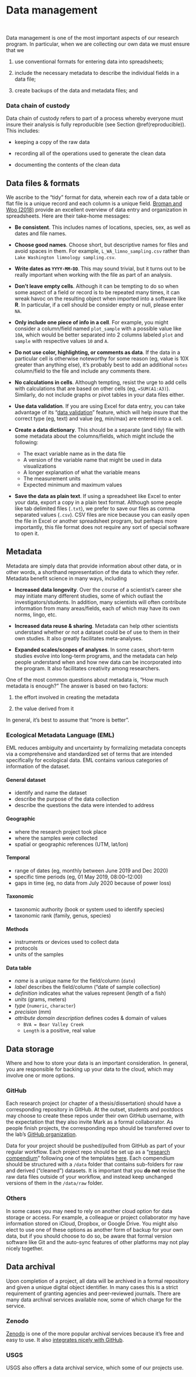 # Data management

<br>

Data management is one of the most important aspects of our research program. In particular, when we are collecting our own data we must ensure that we 

1) use conventional formats for entering data into spreadsheets;

2) include the necessary metadata to describe the individual fields in a data file;

3) create backups of the data and metadata files; and

### Data chain of custody {-}

Data chain of custody refers to part of a process whereby everyone must insure their analysis is fully reproducible (see Section \@ref(reproducible)). This includes:

* keeping a copy of the raw data  

* recording all of the operations used to generate the clean data

* documenting the contents of the clean data

## Data files & formats

We ascribe to the "tidy" format for data, wherein each row of a data table or flat file is a unique record and each column is a unique field. [Broman and Woo (2018)](resources/Broman_Woo_2018_spreadsheet_data.pdf) provide an excellent overview of data entry and organization in spreadsheets. Here are their take-home messages:

* **Be consistent**. This includes names of locations, species, sex, as well as dates and file names.

* **Choose good names**. Choose short, but descriptive names for files and avoid spaces in them. For example, `L_WA_limno_sampling.csv` rather than `Lake Washington limnology sampling.csv`.

* **Write dates as `YYYY-MM-DD`**. This may sound trivial, but it turns out to be really important when working with the file as part of an analysis.

* **Don't leave empty cells**. Although it can be tempting to do so when some aspect of a field or record is to be repeated many times, it can wreak havoc on the resulting object when imported into a software like **R**. In particular, if a cell should be consider empty or null, please enter `NA`.

* **Only include one piece of info in a cell**. For example, you might consider a column/field named `plot_sample` with a possible value like `10A`, which would be better separated into 2 columns labeled `plot` and `sample` with respective values `10` and `A`.

* **Do not use color, highlighting, or comments as data**. If the data in a particular cell is otherwise noteworthy for some reason (eg, value is 10X greater than anything else), it's probably best to add an additional `notes` column/field to the file and include any comments there.

* **No calculations in cells**. Although tempting, resist the urge to add cells with calculations that are based on other cells (eg, `=SUM(A1:A3)`). Similarly, do not include graphs or pivot tables in your data files either.

* **Use data validation**. If you are using Excel for data entry, you can take advantage of its "[data validation](https://support.microsoft.com/en-us/office/apply-data-validation-to-cells-29fecbcc-d1b9-42c1-9d76-eff3ce5f7249)" feature, which will help insure that the correct type (eg, text) and value (eg, min/max) are entered into a cell.

* **Create a data dictionary**. This should be a separate (and tidy) file with some metadata about the columns/fields, which might include the following:  
    - The exact variable name as in the data file  
    - A version of the variable name that might be used in data visualizations  
    - A longer explanation of what the variable means  
    - The measurement units  
    - Expected minimum and maximum values  

* **Save the data as plain text**. If using a spreadsheet like Excel to enter your data, export a copy in a plain text format. Although some people like tab delimited files (`.txt`), we prefer to save our files as comma separated values (`.csv`). CSV files are nice because you can easily open the file in Excel or another spreadsheet program, but perhaps more importantly, this file format does not require any sort of special software to open it.


## Metadata

Metadata are simply data that provide information about other data, or in other words, a shorthand representation of the data to which they refer. Metadata benefit science in many ways, including

* **Increased data longevity**. Over the course of a scientist's career she may initiate many different studies, some of which outlast the investigators/students. In addition, many scientists will often contribute information from many areas/fields, each of which may have its own norms, lingo, etc.

* **Increased data reuse & sharing**. Metadata can help other scientists understand whether or not a dataset could be of use to them in their own studies. It also greatly facilitates meta-analyses.

* **Expanded scales/scopes of analyses**. In some cases, short-term studies evolve into long-term programs, and the metadata can help people understand when and how new data can be incorporated into the program. It also facilitates creativity among researchers.

One of the most common questions about metadata is, "How much metadata is enough?" The answer is based on two factors:

1) the effort involved in creating the metadata

2) the value derived from it

In general, it's best to assume that "more is better".


### Ecological Metadata Language (EML)

EML reduces ambiguity and uncertainty by formalizing metadata concepts via a comprehensive and standardized set of terms that are intended specifically for ecological data. EML contains various categories of information of the dataset.

#### General dataset {-}

- identify and name the dataset  
- describe the purpose of the data collection  
- describe the questions the data were intended to address

#### Geographic {-}

- where the research project took place  
- where the samples were collected  
- spatial or geographic references (UTM, lat/lon)

#### Temporal {-}

- range of dates (eg, monthly between June 2019 and Dec 2020)  
- specific time periods (eg, 01 May 2019, 08:00–12:00)  
- gaps in time (eg, no data from July 2020 because of power loss)

#### Taxonomic {-}

- taxonomic authority (book or system used to identify species)  
- taxonomic rank (family, genus, species)

#### Methods {-}

- instruments or devices used to collect data  
- protocols
- units of the samples

#### Data table {-}

- *name* is a unique name for the field/column (`date`)  
- *label* describes the field/column ("date of sample collection)  
- *definition* indicates what the values represent (length of a fish)  
- *units* (grams, meters)  
- *type* (`numeric`, `character`)  
- *precision* (mm)  
- *attribute domain description* defines codes & domain of values
   - `BVA = Bear Valley Creek`  
   - `Length` is a positive, real value

## Data storage

Where and how to store your data is an important consideration. In general, you are responsible for backing up your data to the cloud, which may involve one or more options.

### GitHub

Each research project (or chapter of a thesis/dissertation) should have a corresponding repository in GitHub. At the outset, students and postdocs may choose to create these repos under their own GitHub username, with the expectation that they also invite Mark as a formal collaborator. As people finish projects, the corresponding repo should be transferred over to the lab's [GitHub organization](https://github.com/scheuerell-lab).

Data for your project should be pushed/pulled from GitHub as part of your regular workflow. Each project repo should be set up as a "[research compendium](https://fish497.github.io/website/lectures/week_01/lec_03_orgs_styles.html)" following one of the templates [here](https://github.com/scheuerell-lab/onboarding/tree/master/templates). Each compendium should be structured with a `/data` folder that contains sub-folders for raw and derived ("cleaned") datasets. It is important that you **do not** revise the raw data files outside of your workflow, and instead keep unchanged versions of them in the `/data/raw` folder.

### Others

In some cases you may need to rely on another cloud option for data storage or access. For example, a colleague or project collaborator my have information stored on iCloud, Dropbox, or Google Drive. You might also elect to use one of these options as another form of backup for your own data, but if you should choose to do so, be aware that formal version software like Git and the auto-sync features of other platforms may not play nicely together.

## Data archival

Upon completion of a project, all data will be archived in a formal repository and given a unique digital object identifier. In many cases this is a strict requirement of granting agencies and peer-reviewed journals. There are many data archival services available now, some of which charge for the service.

### Zenodo

[Zenodo](https://zenodo.org/) is one of the more popular archival services because it's free and easy to use. It also [integrates nicely with GitHub](https://guides.github.com/activities/citable-code/).

### USGS

USGS also offers a data archival service, which some of our projects use.
